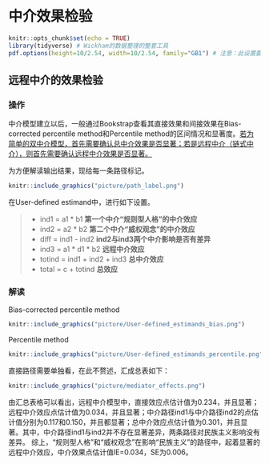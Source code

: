 # 中介效果检验 {#mediator}

```{r setup, include=FALSE}
knitr::opts_chunk$set(echo = TRUE)
library(tidyverse) # Wickham的数据整理的整套工具
pdf.options(height=10/2.54, width=10/2.54, family="GB1") # 注意：此设置要放在最后
```

## 远程中介的效果检验 {#mediator-station}

### 操作 {#mediator-method}
中介模型建立以后，一般通过Bookstrap查看其直接效果和间接效果在Bias-corrected percentile method和Percentile method的区间情况和显著度。<u>若为简单的双中介模型，首先需要确认总中介效果是否显著；若是远程中介（链式中介），则首先需要确认远程中介效果是否显著。</u>

为方便解读输出结果，现给每一条路径标记。

```{r fig.cap="path_label"}
knitr::include_graphics("picture/path_label.png")
```    

在User-defined estimand中，进行如下设置。   
  
> * ind1 = a1 * b1 **第一个中介“规则型人格”的中介效应**
> * ind2 = a2 * b2 **第二个中介“威权观念”的中介效应**
> * diff = ind1 - ind2 **ind2与ind3两个中介影响是否有差异**
> * ind3 = a1 * d1 * b2 **远程中介效应**
> * totind = ind1 + ind2 + ind3 **总中介效应**
> * total = c + totind **总效应**

### 解读 {#mediator-state}

Bias-corrected percentile method
```{r fig.cap="User-defined_bias"}
knitr::include_graphics("picture/User-defined_estimands_bias.png")
```

Percentile method
```{r fig.cap="User-defined_percentile"}
knitr::include_graphics("picture/User-defined_estimands_percentile.png")
```

直接路径需要单独看，在此不赘述，汇成总表如下：
```{r fig.cap="mediator_effects"}
knitr::include_graphics("picture/mediator_effects.png")
```

由汇总表格可以看出，远程中介模型中，直接效应点估计值为0.234，并且显著；远程中介效应点估计值为0.034，并且显著；中介路径ind1与中介路径ind2的点估计值分别为0.117和0.150，并且都显著；总中介效应点估计值为0.301，并且显著。其中，中介路径ind1与ind2并不存在显著差异，两条路径对民族主义影响没有差异。
综上，“规则型人格”和“威权观念”在影响“民族主义”的路径中，起着显著的远程中介效应，中介效果点估计值IE=0.034，SE为0.006。

